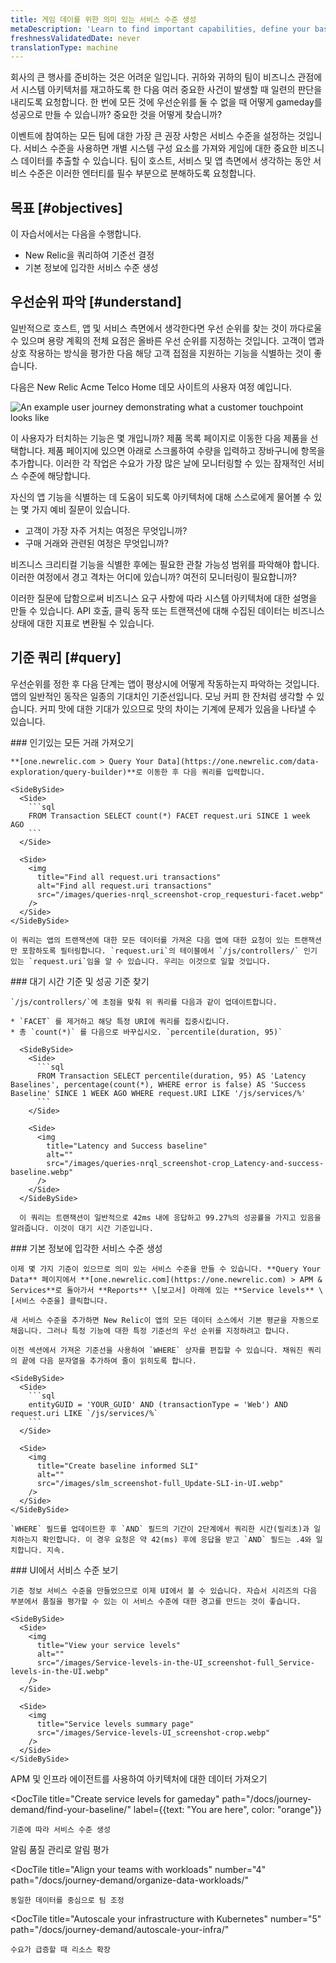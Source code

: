 ```yaml
---
title: 게임 데이를 위한 의미 있는 서비스 수준 생성
metaDescription: 'Learn to find important capabilities, define your baselines, and set up meaningful service levels for peak demand.'
freshnessValidatedDate: never
translationType: machine
---
```


회사의 큰 행사를 준비하는 것은 어려운 일입니다. 귀하와 귀하의 팀이 비즈니스 관점에서 시스템 아키텍처를 재고하도록 한 다음 여러 중요한 사건이 발생할 때 일련의 판단을 내리도록 요청합니다. 한 번에 모든 것에 우선순위를 둘 수 없을 때 어떻게 gameday를 성공으로 만들 수 있습니까? 중요한 것을 어떻게 찾습니까?

이벤트에 참여하는 모든 팀에 대한 가장 큰 권장 사항은 서비스 수준을 설정하는 것입니다. 서비스 수준을 사용하면 개별 시스템 구성 요소를 가져와 게임에 대한 중요한 비즈니스 데이터를 추출할 수 있습니다. 팀이 호스트, 서비스 및 앱 측면에서 생각하는 동안 서비스 수준은 이러한 엔터티를 필수 부분으로 분해하도록 요청합니다.

## 목표 [#objectives]

이 자습서에서는 다음을 수행합니다.

* New Relic을 쿼리하여 기준선 결정
* 기본 정보에 입각한 서비스 수준 생성

## 우선순위 파악 [#understand]

일반적으로 호스트, 앱 및 서비스 측면에서 생각한다면 우선 순위를 찾는 것이 까다로울 수 있으며 용량 계획의 전체 요점은 올바른 우선 순위를 지정하는 것입니다. 고객이 앱과 상호 작용하는 방식을 평가한 다음 해당 고객 접점을 지원하는 기능을 식별하는 것이 좋습니다.

다음은 New Relic Acme Telco Home 데모 사이트의 사용자 여정 예입니다.

<img
  title="You can attach service levels to customer touchpoints"
  alt="An example user journey demonstrating what a customer touchpoint looks like"
  src="/images/user-journey_screenshot-full_A-possible-user-journey.gif"
/>

이 사용자가 터치하는 기능은 몇 개입니까? 제품 목록 페이지로 이동한 다음 제품을 선택합니다. 제품 페이지에 있으면 아래로 스크롤하여 수량을 입력하고 장바구니에 항목을 추가합니다. 이러한 각 작업은 수요가 가장 많은 날에 모니터링할 수 있는 잠재적인 서비스 수준에 해당합니다.

자신의 앱 기능을 식별하는 데 도움이 되도록 아키텍처에 대해 스스로에게 물어볼 수 있는 몇 가지 예비 질문이 있습니다.

* 고객이 가장 자주 거치는 여정은 무엇입니까?
* 구매 거래와 관련된 여정은 무엇입니까?

비즈니스 크리티컬 기능을 식별한 후에는 필요한 관찰 가능성 범위를 파악해야 합니다. 이러한 여정에서 경고 격차는 어디에 있습니까? 여전히 모니터링이 필요합니까?

이러한 질문에 답함으로써 비즈니스 요구 사항에 따라 시스템 아키텍처에 대한 설명을 만들 수 있습니다. API 호출, 클릭 동작 또는 트랜잭션에 대해 수집된 데이터는 비즈니스 상태에 대한 지표로 변환될 수 있습니다.

## 기준 쿼리 [#query]

우선순위를 정한 후 다음 단계는 앱이 평상시에 어떻게 작동하는지 파악하는 것입니다. 앱의 일반적인 동작은 일종의 기대치인 기준선입니다. 모닝 커피 한 잔처럼 생각할 수 있습니다. 커피 맛에 대한 기대가 있으므로 맛의 차이는 기계에 문제가 있음을 나타낼 수 있습니다.

<Steps>
  <Step>
    ### 인기있는 모든 거래 가져오기

    **[one.newrelic.com > Query Your Data](https://one.newrelic.com/data-exploration/query-builder)**로 이동한 후 다음 쿼리를 입력합니다.

    <SideBySide>
      <Side>
        ```sql
        FROM Transaction SELECT count(*) FACET request.uri SINCE 1 week AGO
        ```
      </Side>

      <Side>
        <img
          title="Find all request.uri transactions"
          alt="Find all request.uri transactions"
          src="/images/queries-nrql_screenshot-crop_requesturi-facet.webp"
        />
      </Side>
    </SideBySide>

    이 쿼리는 앱의 트랜잭션에 대한 모든 데이터를 가져온 다음 앱에 대한 요청이 있는 트랜잭션만 포함하도록 필터링합니다. `request.uri`의 테이블에서 `/js/controllers/` 인기 있는 `request.uri`임을 알 수 있습니다. 우리는 이것으로 일할 것입니다.
  </Step>

  <Step>
    ### 대기 시간 기준 및 성공 기준 찾기

    `/js/controllers/`에 초점을 맞춰 위 쿼리를 다음과 같이 업데이트합니다.

    * `FACET` 를 제거하고 해당 특정 URI에 쿼리를 집중시킵니다.
    * 총 `count(*)` 를 다음으로 바꾸십시오. `percentile(duration, 95)`

      <SideBySide>
        <Side>
          ```sql
          FROM Transaction SELECT percentile(duration, 95) AS 'Latency Baselines', percentage(count(*), WHERE error is false) AS 'Success Baseline' SINCE 1 WEEK AGO WHERE request.URI LIKE '/js/services/%'
          ```
        </Side>

        <Side>
          <img
            title="Latency and Success baseline"
            alt=""
            src="/images/queries-nrql_screenshot-crop_Latency-and-success-baseline.webp"
          />
        </Side>
      </SideBySide>

      이 쿼리는 트랜잭션이 일반적으로 42ms 내에 응답하고 99.27%의 성공률을 가지고 있음을 알려줍니다. 이것이 대기 시간 기준입니다.
  </Step>

  <Step>
    ### 기본 정보에 입각한 서비스 수준 생성

    이제 몇 가지 기준이 있으므로 의미 있는 서비스 수준을 만들 수 있습니다. **Query Your Data** 페이지에서 **[one.newrelic.com](https://one.newrelic.com) > APM & Services**로 돌아가서 **Reports** \[보고서] 아래에 있는 **Service levels** \[서비스 수준을] 클릭합니다.

    새 서비스 수준을 추가하면 New Relic이 앱의 모든 데이터 소스에서 기본 평균을 자동으로 채웁니다. 그러나 특정 기능에 대한 특정 기준선의 우선 순위를 지정하려고 합니다.

    이전 섹션에서 가져온 기준선을 사용하여 `WHERE` 상자를 편집할 수 있습니다. 채워진 쿼리의 끝에 다음 문자열을 추가하여 줄이 읽히도록 합니다.

    <SideBySide>
      <Side>
        ```sql
        entityGUID = 'YOUR_GUID' AND (transactionType = 'Web') AND request.uri LIKE `/js/services/%`
        ```
      </Side>

      <Side>
        <img
          title="Create baseline informed SLI"
          alt=""
          src="/images/slm_screenshot-full_Update-SLI-in-UI.webp"
        />
      </Side>
    </SideBySide>

    `WHERE` 필드를 업데이트한 후 `AND` 필드의 기간이 2단계에서 쿼리한 시간(밀리초)과 일치하는지 확인합니다. 이 경우 요청은 약 42(ms) 후에 응답을 받고 `AND` 필드는 .4와 일치합니다. 지속.
  </Step>

  <Step>
    ### UI에서 서비스 수준 보기

    기준 정보 서비스 수준을 만들었으므로 이제 UI에서 볼 수 있습니다. 자습서 시리즈의 다음 부분에서 품질을 평가할 수 있는 이 서비스 수준에 대한 경고를 만드는 것이 좋습니다.

    <SideBySide>
      <Side>
        <img
          title="View your service levels"
          alt=""
          src="/images/Service-levels-in-the-UI_screenshot-full_Service-levels-in-the-UI.webp"
        />
      </Side>

      <Side>
        <img
          title="Service levels summary page"
          src="/images/Service-levels-UI_screenshot-crop.webp"
        />
      </Side>
    </SideBySide>
  </Step>
</Steps>

<DocTiles numbered>
  <DocTile
    title="Get started"
    path="/docs/journey-demand/get-started"
  >
    APM 및 인프라 에이전트를 사용하여 아키텍처에 대한 데이터 가져오기
  </DocTile>

  <DocTile
    title="Create service levels for gameday"
    path="/docs/journey-demand/find-your-baseline/"
    label={{text: "You are here", color: "orange"}}
  >
    기준에 따라 서비스 수준 생성
  </DocTile>
</DocTiles>

<DocTiles>
  <DocTile
    title="Reduce noise with quality alerts"
    number="3"
    path="/docs/journey-demand/create-quality-alerts/"
  >
    알림 품질 관리로 알림 평가
  </DocTile>

  <DocTile
    title="Align your teams with workloads"
    number="4"
    path="/docs/journey-demand/organize-data-workloads/"
  >
    동일한 데이터를 중심으로 팀 조정
  </DocTile>

  <DocTile
    title="Autoscale your infrastructure with Kubernetes"
    number="5"
    path="/docs/journey-demand/autoscale-your-infra/"
  >
    수요가 급증할 때 리소스 확장
  </DocTile>
</DocTiles>

